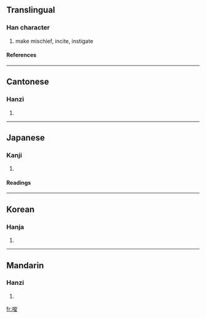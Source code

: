 ==Translingual==
===Han character===
{{Han char|rn=30|rad=口|as=07|sn=10|four=6304<sub>7</sub>|canj=口戈金水 (RICE)}}
# make mischief, incite, instigate
====References====
{{Han ref|kx=0191.310|dkj=03696|dj=0411.070|hdz=10635.070|uh=5506|ud=21766|bh=ADF6|bd=44534}}
----
==Cantonese==
===Hanzi===
{{yue-hanzi|jyut=|y=so1}}
# {{defn|Cantonese}}
----
==Japanese==
===Kanji===
{{ja-kanji|grade=c|rs=口07}}
# {{defn|Japanese}} 
====Readings====
{{ja-readings|on=[[さ]] (sa)|kun=[[そそのかす]] (sosonokasu)}}
----
==Korean==
===Hanja===
{{ko-hanja|hangeul=사|rv=sa|mr=sa}}
# {{defn|Korean}}
----
==Mandarin==
===Hanzi===
{{cmn-hanzi|pin=[[ài]] ([[ai4]]), [[suō]] ([[suo1]])|wg=ai<sup>4</sup>, so<sup>1</sup>}}
# {{defn|Mandarin}}

[[fr:唆]]